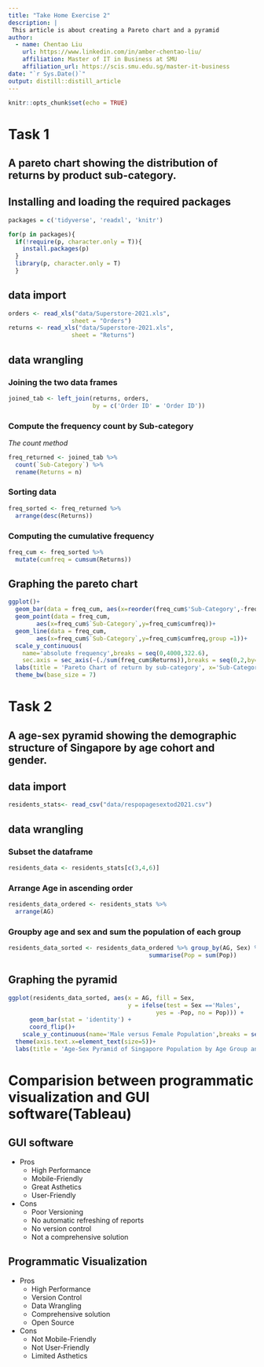 ```yaml
---
title: "Take Home Exercise 2"
description: |
 This article is about creating a Pareto chart and a pyramid
author:
  - name: Chentao Liu
    url: https://www.linkedin.com/in/amber-chentao-liu/
    affiliation: Master of IT in Business at SMU
    affiliation_url: https://scis.smu.edu.sg/master-it-business
date: "`r Sys.Date()`"
output: distill::distill_article
---
```


```r
knitr::opts_chunk$set(echo = TRUE)
```

# Task 1

## A pareto chart showing the distribution of returns by product sub-category.

## Installing and loading the required packages

```r
packages = c('tidyverse', 'readxl', 'knitr')

for(p in packages){
  if(!require(p, character.only = T)){
    install.packages(p)
  }
  library(p, character.only = T)
  }
```


## data import
```r
orders <- read_xls("data/Superstore-2021.xls",
                  sheet = "Orders")
returns <- read_xls("data/Superstore-2021.xls",
                  sheet = "Returns")
```


## data wrangling
### Joining the two data frames
```r
joined_tab <- left_join(returns, orders,
                        by = c('Order ID' = 'Order ID'))
```

### Compute the frequency count by Sub-category

*The count method*
```r
freq_returned <- joined_tab %>% 
  count(`Sub-Category`) %>%
  rename(Returns = n)
```

### Sorting data
```r
freq_sorted <- freq_returned %>%
  arrange(desc(Returns))
```

### Computing the cumulative frequency
```r
freq_cum <- freq_sorted %>%
  mutate(cumfreq = cumsum(Returns))
```

## Graphing the pareto chart
```r
ggplot()+
  geom_bar(data = freq_cum, aes(x=reorder(freq_cum$'Sub-Category',-freq_cum$Returns), y=freq_cum$Returns),stat = 'identity', fill = 'light blue') +
  geom_point(data = freq_cum,
        aes(x=freq_cum$`Sub-Category`,y=freq_cum$cumfreq))+
  geom_line(data = freq_cum,
        aes(x=freq_cum$`Sub-Category`,y=freq_cum$cumfreq,group =1))+
  scale_y_continuous(
    name='absolute frequency',breaks = seq(0,4000,322.6),
    sec.axis = sec_axis(~(./sum(freq_cum$Returns)),breaks = seq(0,2,by=0.1),labels = scales::percent))+
  labs(title = 'Pareto Chart of return by sub-category', x='Sub-Category')+
  theme_bw(base_size = 7)
```

# Task 2

## A age-sex pyramid showing the demographic structure of Singapore by age cohort and gender.
## data import
```r
residents_stats<- read_csv("data/respopagesextod2021.csv")
```
## data wrangling

### Subset the dataframe
```r
residents_data <- residents_stats[c(3,4,6)]
```

### Arrange Age in ascending order
```r
residents_data_ordered <- residents_stats %>%
  arrange(AG)
```

### Groupby age and sex and sum the population of each group
```r
residents_data_sorted <- residents_data_ordered %>% group_by(AG, Sex) %>%
                                        summarise(Pop = sum(Pop))
```

## Graphing the pyramid
```r
ggplot(residents_data_sorted, aes(x = AG, fill = Sex,
                                  y = ifelse(test = Sex =='Males',
                                          yes = -Pop, no = Pop))) +
      geom_bar(stat = 'identity') +
      coord_flip()+
    scale_y_continuous(name='Male versus Female Population',breaks = seq(-160000,160000,20000),labels =abs(seq(-160000,160000,20000)))+
  theme(axis.text.x=element_text(size=5))+
  labs(title = 'Age-Sex Pyramid of Singapore Population by Age Group and Sex', x='Age Group')
```
# Comparision between programmatic visualization and GUI software(Tableau)

## GUI software

* Pros
  + High Performance
  + Mobile-Friendly
  + Great Asthetics
  + User-Friendly
* Cons
  + Poor Versioning
  + No automatic refreshing of reports
  + No version control
  + Not a comprehensive solution
  
## Programmatic Visualization

* Pros
  + High Performance
  + Version Control
  + Data Wrangling
  + Comprehensive solution
  + Open Source
  
* Cons
  + Not Mobile-Friendly
  + Not User-Friendly
  + Limited Asthetics
  
  
